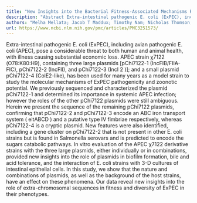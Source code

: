 ```yaml
---
title: "New Insights into the Bacterial Fitness-Associated Mechanisms Revealed by the Characterization of Large Plasmids of an Avian PathogenicE. coli"
description: "Abstract Extra-intestinal pathogenic E. coli (ExPEC), including avian pathogenic E. coli (APEC), pose a considerable threat to both human and animal health, with illness causing substantial economic l..."
authors: "Melha Mellata; Jacob T Maddux; Timothy Nam; Nicholas Thomson; Heidi Hauser; Mark P Stevens; Suman Mukhopadhyay; Shameema Sarker; Aurélie Crabbé; Cheryl A Nickerson; Javier Santander; Roy Curtiss III; Jacques Ravel"
url: https://www.ncbi.nlm.nih.gov/pmc/articles/PMC3251573/
---
```


Extra-intestinal pathogenic E. coli (ExPEC), including avian pathogenic E. coli (APEC), pose a considerable threat to both human and animal health, with illness causing substantial economic loss. APEC strain χ7122 (O78∶K80∶H9), containing three large plasmids [pChi7122-1 (IncFIB/FIIA-FIC), pChi7122-2 (IncFII), and pChi7122-3 (IncI 2 )]; and a small plasmid pChi7122-4 (ColE2-like), has been used for many years as a model strain to study the molecular mechanisms of ExPEC pathogenicity and zoonotic potential. We previously sequenced and characterized the plasmid pChi7122-1 and determined its importance in systemic APEC infection; however the roles of the other pChi7122 plasmids were still ambiguous. Herein we present the sequence of the remaining pChi7122 plasmids, confirming that pChi7122-2 and pChi7122-3 encode an ABC iron transport system ( eitABCD ) and a putative type IV fimbriae respectively, whereas pChi7122-4 is a cryptic plasmid. New features were also identified, including a gene cluster on pChi7122-2 that is not present in other E. coli strains but is found in Salmonella serovars and is predicted to encode the sugars catabolic pathways. In vitro evaluation of the APEC χ7122 derivative strains with the three large plasmids, either individually or in combinations, provided new insights into the role of plasmids in biofilm formation, bile and acid tolerance, and the interaction of E. coli strains with 3-D cultures of intestinal epithelial cells. In this study, we show that the nature and combinations of plasmids, as well as the background of the host strains, have an effect on these phenomena. Our data reveal new insights into the role of extra-chromosomal sequences in fitness and diversity of ExPEC in their phenotypes.
